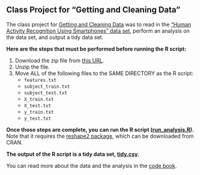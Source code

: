 ## Class Project for "Getting and Cleaning Data"

The class project for [Getting and Cleaning Data](https://www.coursera.org/course/getdata) was to read in the ["Human Activity Recognition Using Smartphones" data set](http://archive.ics.uci.edu/ml/datasets/Human+Activity+Recognition+Using+Smartphones), perform an analysis on the data set, and output a tidy data set.

**Here are the steps that must be performed before running the R script:**

1. Download the zip file from [this URL](https://d396qusza40orc.cloudfront.net/getdata%2Fprojectfiles%2FUCI%20HAR%20Dataset.zip).
2. Unzip the file.
3. Move ALL of the following files to the SAME DIRECTORY as the R script:
	* `features.txt`
	* `subject_train.txt`
	* `subject_test.txt`
	* `X_train.txt`
	* `X_test.txt`
	* `y_train.txt`
	* `y_test.txt`

**Once those steps are complete, you can run the R script ([run_analysis.R](run_analysis.R)).** Note that it requires the [reshape2 package](http://cran.r-project.org/web/packages/reshape2/index.html), which can be downloaded from CRAN.

**The output of the R script is a tidy data set, [tidy.csv](tidy.csv).**

You can read more about the data and the analysis in the [code book](CodeBook.md).